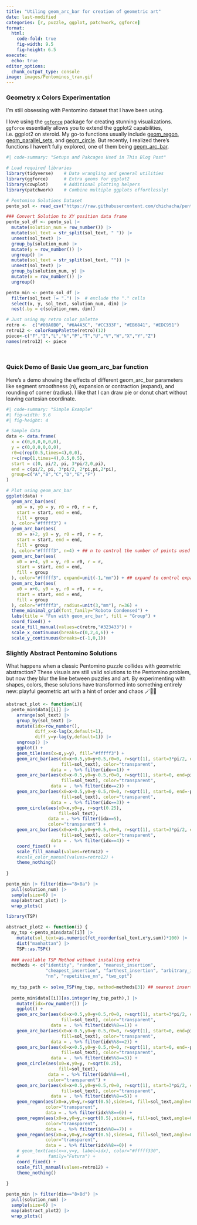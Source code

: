```yaml
---
title: "Utiling geom_arc_bar for creation of geometric art"
date: last-modified
categories: [r, puzzle, ggplot, patchwork, ggforce]
format:
  html:
    code-fold: true
    fig-width: 9.5
    fig-height: 6.5
execute:
  echo: true
editor_options: 
  chunk_output_type: console
image: images/Pentominos_tran.gif
---
```


### Geometry x Colors Experimentation

I'm still obsessing with Pentomino dataset that I have been using.  

I love using the [`ggforce`](https://ggforce.data-imaginist.com/index.html) package for creating stunning visualizations. `ggforce` essentially allows you to extend the ggplot2 capabilities, i.e. ggplot2 on steroid.  My go-to functions usually include [geom_regon](https://ggforce.data-imaginist.com/reference/geom_regon.html), [geom_parallel_sets](https://ggforce.data-imaginist.com/reference/geom_parallel_sets.html), and [geom_circle](https://ggforce.data-imaginist.com/reference/geom_circle.html). But recently, I realized there’s functions I haven’t fully explored, one of them being  [geom_arc_bar](https://ggforce.data-imaginist.com/reference/geom_arc_bar.html).


```r
#| code-summary: "Setups and Pakcages Used in This Blog Post"

# Load required libraries
library(tidyverse)    # Data wrangling and general utilities
library(ggforce)      # Extra geoms for ggplot2 
library(cowplot)      # Additional plotting helpers
library(patchwork)    # Combine multiple ggplots effortlessly!

# Pentomino Solutions Dataset 
pento_sol <- read_csv("https://raw.githubusercontent.com/chichacha/pentomino/refs/heads/main/pentomino_solution.csv")

### Convert Solution to XY position data frame
pento_sol_df <- pento_sol |>
  mutate(solution_num = row_number()) |>
  mutate(sol_text = str_split(sol_text, " ")) |>
  unnest(sol_text) |>
  group_by(solution_num) |>
  mutate(y = row_number()) |>
  ungroup() |>
  mutate(sol_text = str_split(sol_text, "")) |>
  unnest(sol_text) |>
  group_by(solution_num, y) |>
  mutate(x = row_number()) |>
  ungroup()

pento_min <- pento_sol_df |>
  filter(sol_text != ".") |>  # exclude the "." cells
  select(x, y, sol_text, solution_num, dim) |>
  nest(.by = c(solution_num, dim))

# Just using my retro color palette
retro <-  c("#00A0B0", "#6A4A3C", "#CC333F", "#EB6841", "#EDC951")
retro12 <- colorRampPalette(retro)(12)
piece<-c("F","I","L","N","P","T","U","V","W","X","Y","Z")
names(retro12) <- piece

 
```


### Quick Demo of Basic Use geom_arc_bar function

Here’s a demo showing the effects of different geom_arc_bar parameters like segment smoothness (n), expansion or contraction (expand), and rounding of corner (radius).
I like that I can draw pie or donut chart without leaving cartesian coordinate.  


```r
#| code-summary: "Simple Example"
#| fig-width: 9.6
#| fig-height: 4

# Sample data
data <- data.frame(
  x = c(0,0,0,0,0,0),
  y = c(0,0,0,0,0,0),
  r0=c(rep(0.5,times=4),0,0),
  r=c(rep(1,times=4),0.5,0.5),
  start = c(0, pi/2, pi, 3*pi/2,0,pi),
  end = c(pi/2, pi, 3*pi/2, 2*pi,pi,2*pi),
  group=c("A","B","C","D","E","F")
)

# Plot using geom_arc_bar
ggplot(data) +
  geom_arc_bar(aes(
    x0 = x, y0 = y, r0 = r0, r = r, 
    start = start, end = end, 
    fill = group
  ), color="#fffff3") +
  geom_arc_bar(aes(
    x0 = x+2, y0 = y, r0 = r0, r = r, 
    start = start, end = end, 
    fill = group
  ), color="#fffff3", n=4) + ## n to control the number of points used to draw a full circle.
  geom_arc_bar(aes(
    x0 = x+4, y0 = y, r0 = r0, r = r, 
    start = start, end = end, 
    fill = group
  ), color="#fffff3", expand=unit(-1,"mm")) + ## expand to control expansion, negative value is used to contract
  geom_arc_bar(aes(
    x0 = x+6, y0 = y, r0 = r0, r = r, 
    start = start, end = end, 
    fill = group
  ), color="#fffff3", radius=unit(3,"mm"), n=36) +
  theme_minimal_grid(font_family="Roboto Condensed") +
  labs(title = "Fun with geom_arc_bar", fill = "Group") +
  coord_fixed() +
  scale_fill_manual(values=c(retro,"#323433")) +
  scale_x_continuous(breaks=c(0,2,4,6)) +
  scale_y_continuous(breaks=c(-1,0,1))


```

### Slightly Abstract Pentomino Solutions 

What happens when a classic Pentomino puzzle collides with geometric abstraction? These visuals are still valid solutions to the Pentomino problem, but now they blur the line between puzzles and art. By experimenting with shapes, colors, these solutions have transformed into something entirely new: playful geometric art with a hint of order and chaos 🪄🐰🎩

```r

abstract_plot <- function(i){
  pento_min$data[[i]] |>
    arrange(sol_text) |>
    group_by(sol_text) |>
    mutate(idx=row_number(),
           diff_x=x-lag(x,default=1),
           diff_y=y-lag(y,default=1)) |>
    ungroup() |>
    ggplot() +
    geom_tile(aes(x=x,y=y), fill="#fffff3") +
    geom_arc_bar(aes(x0=x+0.5,y0=y+0.5,r0=0, r=sqrt(1), start=3*pi/2, end=pi, 
                     fill=sol_text), color="transparent",
                 data = . %>% filter(idx==1)) +
    geom_arc_bar(aes(x0=x-0.5,y0=y-0.5,r0=0, r=sqrt(1), start=0, end=pi/2, 
                     fill=sol_text), color="transparent",
                 data = . %>% filter(idx==2)) +
    geom_arc_bar(aes(x0=x+0.5,y0=y-0.5,r0=0, r=sqrt(1), start=0, end=-pi/2, 
                     fill=sol_text), color="transparent",
                 data = . %>% filter(idx==3)) +
    geom_circle(aes(x0=x,y0=y, r=sqrt(0.25),
                    fill=sol_text), 
                data = . %>% filter(idx==5),
                color="transparent") +
    geom_arc_bar(aes(x0=x+0.5,y0=y+0.5,r0=0, r=sqrt(1), start=3*pi/2, end=pi, 
                     fill=sol_text), color="transparent",
                 data = . %>% filter(idx==4)) +
    coord_fixed() +
    scale_fill_manual(values=retro12) +
    #scale_color_manual(values=retro12) +
    theme_nothing()
  
}

pento_min |> filter(dim=="8×8a") |> 
  pull(solution_num) |>
  sample(size=6) |>
  map(abstract_plot) |>
  wrap_plots() 

```


```r

library(TSP)

abstract_plot2 <- function(i) {
  my_tsp <-pento_min$data[[i]] |>
    mutate(sol_text=as.numeric(fct_reorder(sol_text,x*y,sum))*100) |>
    dist("manhattan") |>
    TSP::as.TSP()
  
  ### available TSP Method without installing extra
  methods <- c("identity", "random", "nearest_insertion",
               "cheapest_insertion", "farthest_insertion", "arbitrary_insertion",
               "nn", "repetitive_nn", "two_opt")
  
  my_tsp_path <- solve_TSP(my_tsp, method=methods[3]) ## nearest insertion 
  
  pento_min$data[[i]][as.integer(my_tsp_path),] |>
    mutate(idx=row_number()) |>
    ggplot() +
    geom_arc_bar(aes(x0=x+0.5,y0=y+0.5,r0=0, r=sqrt(1), start=3*pi/2, end=pi, 
                     fill=sol_text), color="transparent",
                 data = . %>% filter(idx%%8==1)) +
    geom_arc_bar(aes(x0=x-0.5,y0=y-0.5,r0=0, r=sqrt(1), start=0, end=pi/2, 
                     fill=sol_text), color="transparent",
                 data = . %>% filter(idx%%8==2)) +
    geom_arc_bar(aes(x0=x+0.5,y0=y-0.5,r0=0, r=sqrt(1), start=0, end=-pi/2, 
                     fill=sol_text), color="transparent",
                 data = . %>% filter(idx%%8==3)) +
    geom_circle(aes(x0=x,y0=y, r=sqrt(0.25),
                    fill=sol_text), 
                data = . %>% filter(idx%%8==4),
                color="transparent") +
    geom_arc_bar(aes(x0=x+0.5,y0=y+0.5,r0=0, r=sqrt(1), start=3*pi/2, end=pi, 
                     fill=sol_text), color="transparent",
                 data = . %>% filter(idx%%8==5)) +
    geom_regon(aes(x0=x,y0=y,r=sqrt(0.5),sides=4, fill=sol_text,angle=0), 
               color="transparent",
               data = . %>% filter(idx%%8==6)) +
    geom_regon(aes(x0=x,y0=y,r=sqrt(0.5),sides=4, fill=sol_text,angle=0), 
               color="transparent",
               data = . %>% filter(idx%%8==7)) +
    geom_regon(aes(x0=x,y0=y,r=sqrt(0.5),sides=4, fill=sol_text,angle=0), 
               color="transparent",
               data = . %>% filter(idx%%8==0)) +
    # geom_text(aes(x=x,y=y, label=idx), color="#fffff330",
    #           family="Futura") +
    coord_fixed() +
    scale_fill_manual(values=retro12) +
    theme_nothing()
  
}

pento_min |> filter(dim=="8×8d") |> 
  pull(solution_num) |>
  sample(size=6) |>
  map(abstract_plot2) |>
  wrap_plots() 

```

